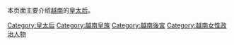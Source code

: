 本页面主要介绍[[越南|越南]]的[[皇太后|皇太后]]。

[[Category:皇太后|Category:皇太后]]
[[Category:越南皇族|Category:越南皇族]]
[[Category:越南後宮|Category:越南後宮]]
[[Category:越南女性政治人物|Category:越南女性政治人物]]